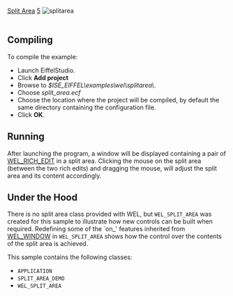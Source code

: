 [[Property:title|Split Area]]
[[Property:weight|5]]
[[Image:splitarea|splitarea]]  <br/>
<br/>

==Compiling==

To compile the example: 
* Launch EiffelStudio. 
* Click '''Add project'''
* Browse to ''$ISE_EIFFEL\examples\wel\splitarea\''. 
* Choose ''split_area.ecf''
* Choose the location where the project will be compiled, by default the same directory containing the configuration file.
* Click '''OK'''. 

==Running==
After launching the program, a window will be displayed containing a pair of [[ref:libraries/wel/reference/wel_rich_edit_chart|WEL_RICH_EDIT]]  in a split area. Clicking the mouse on the split area (between the two rich edits) and dragging the mouse, will adjust the split area and its content accordingly. 
==Under the Hood==

There is no split area class provided with WEL, but <code>WEL_SPLIT_AREA</code> was created for this sample to illustrate how new controls can be built when required. Redefining some of the `on_' features inherited from [[ref:libraries/wel/reference/wel_window_chart|WEL_WINDOW]]  in <code>WEL_SPLIT_AREA</code> shows how the control over the contents of the split area is achieved.

This sample contains the following classes: 
* <code>APPLICATION</code>
* <code>SPLIT_AREA_DEMO</code>
* <code>WEL_SPLIT_AREA</code>


{{seealso| '''See Also''' <br/>
[[ref:/libraries/wel/reference/wel_rich_edit_chart|WEL_RICH_EDIT]]  }}




